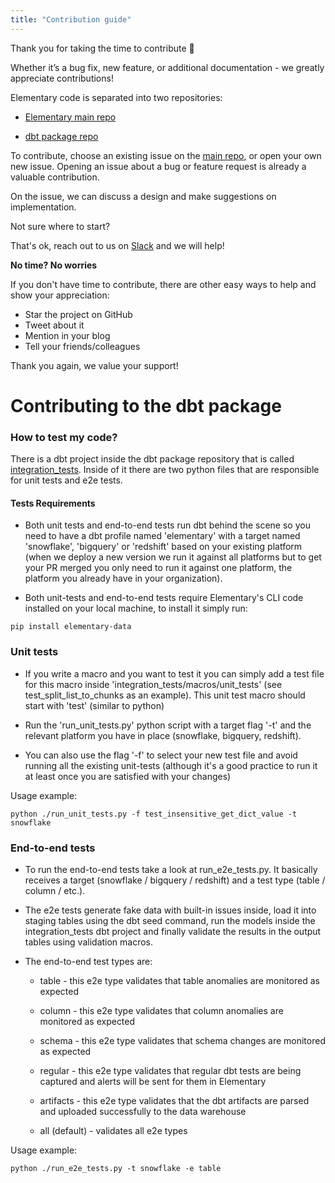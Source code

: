 ```yaml
---
title: "Contribution guide"
---
```


Thank you for taking the time to contribute 🧡

Whether it’s a bug fix, new feature, or additional documentation - we greatly appreciate contributions!

Elementary code is separated into two repositories:

- [Elementary main repo](https://github.com/elementary-data/elementary)

- [dbt package repo](https://github.com/elementary-data/dbt-data-reliability)

To contribute, choose an existing issue on the [main repo](https://github.com/elementary-data/elementary), or open your own new issue.
Opening an issue about a bug or feature request is already a valuable contribution.

On the issue, we can discuss a design and make suggestions on implementation.

Not sure where to start?

That's ok, reach out to us on [Slack](https://join.slack.com/t/elementary-community/shared_invite/zt-1b9vogqmq-y~IRhc2396CbHNBXLsrXcA) and we will help!

**No time? No worries**

If you don't have time to contribute, there are other easy ways to help and show your appreciation:

- Star the project on GitHub
- Tweet about it
- Mention in your blog
- Tell your friends/colleagues

Thank you again, we value your support!

# Contributing to the dbt package

### How to test my code?

There is a dbt project inside the dbt package repository that is called [integration_tests](https://github.com/elementary-data/dbt-data-reliability/tree/master/integration_tests). Inside of it there are two python files that are responsible for unit tests and e2e tests.

#### Tests Requirements

- Both unit tests and end-to-end tests run dbt behind the scene so you need to have a dbt profile named 'elementary' with a target named 'snowflake', 'bigquery' or 'redshift' based on your existing platform (when we deploy a new version we run it against all platforms but to get your PR merged you only need to run it against one platform, the platform you already have in your organization).

- Both unit-tests and end-to-end tests require Elementary's CLI code installed on your local machine, to install it simply run:

```
pip install elementary-data
```

### Unit tests

- If you write a macro and you want to test it you can simply add a test file for this macro inside 'integration_tests/macros/unit_tests' (see test_split_list_to_chunks as an example). This unit test macro should start with 'test' (similar to python)

- Run the 'run_unit_tests.py' python script with a target flag '-t' and the relevant platform you have in place (snowflake, bigquery, redshift).

- You can also use the flag '-f' to select your new test file and avoid running all the existing unit-tests (although it's a good practice to run it at least once you are satisfied with your changes)

Usage example:

```
python ./run_unit_tests.py -f test_insensitive_get_dict_value -t snowflake
```

### End-to-end tests

- To run the end-to-end tests take a look at run_e2e_tests.py. It basically receives a target (snowflake / bigquery / redshift) and a test type (table / column / etc.).

- The e2e tests generate fake data with built-in issues inside, load it into staging tables using the dbt seed command, run the models inside the integration_tests dbt project and finally validate the results in the output tables using validation macros.

- The end-to-end test types are:

  - table - this e2e type validates that table anomalies are monitored as expected

  - column - this e2e type validates that column anomalies are monitored as expected

  - schema - this e2e type validates that schema changes are monitored as expected

  - regular - this e2e type validates that regular dbt tests are being captured and alerts will be sent for them in Elementary

  - artifacts - this e2e type validates that the dbt artifacts are parsed and uploaded successfully to the data warehouse

  - all (default) - validates all e2e types

Usage example:

```
python ./run_e2e_tests.py -t snowflake -e table
```
